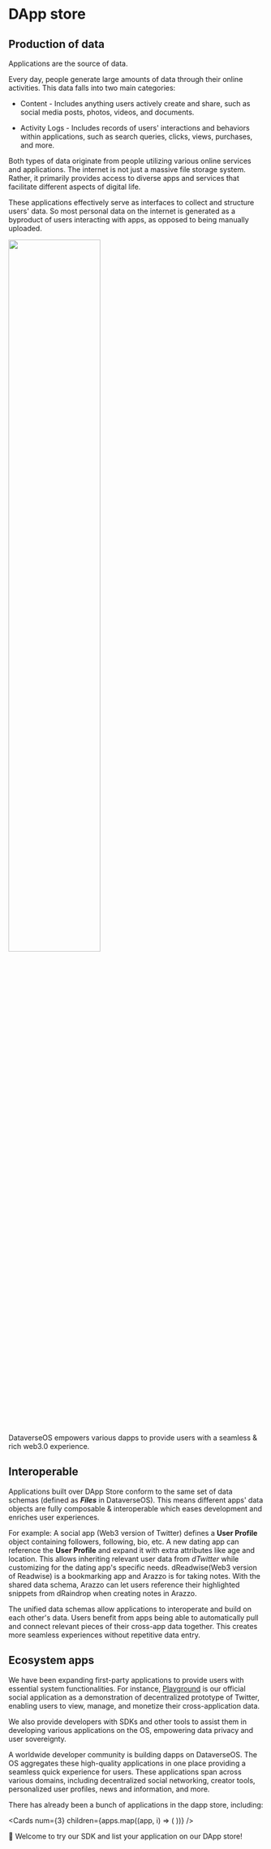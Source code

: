 
# DApp store

## Production of data

Applications are the source of data.

Every day, people generate large amounts of data through their online activities. This data falls into two main categories:

- Content - Includes anything users actively create and share, such as social media posts, photos, videos, and documents.

- Activity Logs - Includes records of users' interactions and behaviors within applications, such as search queries, clicks, views, purchases, and more.

Both types of data originate from people utilizing various online services and applications. The internet is not just a massive file storage system. Rather, it primarily provides access to diverse apps and services that facilitate different aspects of digital life.

These applications effectively serve as interfaces to collect and structure users' data. So most personal data on the internet is generated as a byproduct of users interacting with apps, as opposed to being manually uploaded.

<img
  src="/images/introduction/desktop.jpg"
  width="60%"
  className="mx-auto my-2.5"
/>

DataverseOS empowers various dapps to provide users with a seamless & rich web3.0 experience.

## Interoperable

Applications built over DApp Store conform to the same set of data schemas (defined as _**Files**_ in DataverseOS).
This means different apps' data objects are fully composable & interoperable which eases development and enriches user experiences.

For example:
A social app (Web3 version of Twitter) defines a **User Profile** object containing followers, following, bio, etc. A new dating app can reference the **User Profile** and expand it with extra attributes like age and location.
This allows inheriting relevant user data from _dTwitter_ while customizing for the dating app's specific needs.
dReadwise(Web3 version of Readwise) is a bookmarking app and Arazzo is for taking notes. With the shared data schema, Arazzo can let users reference their highlighted snippets from dRaindrop when creating notes in Arazzo.

The unified data schemas allow applications to interoperate and build on each other's data. Users benefit from apps being able to automatically pull and connect relevant pieces of their cross-app data together.
This creates more seamless experiences without repetitive data entry.

## Ecosystem apps

We have been expanding first-party applications to provide users with essential system functionalities.
For instance, [Playground](https://dataverse-os.com/playground) is our official social application as a demonstration of decentralized prototype of Twitter,
enabling users to view, manage, and monetize their cross-application data.

We also provide developers with SDKs and other tools to assist them in developing various applications on the OS,
empowering data privacy and user sovereignty.

A worldwide developer community is building dapps on DataverseOS. The OS aggregates these high-quality applications
in one place providing a seamless quick experience for users.
These applications span across various domains, including decentralized social networking, creator tools, personalized user profiles, news and information, and more.

There has already been a bunch of applications in the dapp store, including:

<Cards
  num={3}
  children={apps.map((app, i) => (
    <Card
      key={i}
      title={app.name}
      description={app.description}
      img={app.image}
      href={app.link}
    />
  ))}
/>

<div className="h-5"></div>

🚀 Welcome to try our SDK and list your application on our DApp store!
